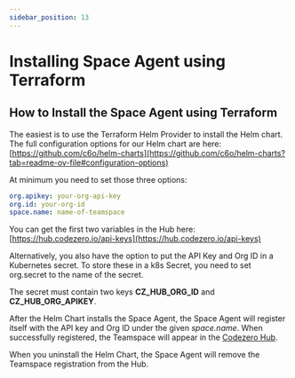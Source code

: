 ```yaml
---
sidebar_position: 13
---
```


# Installing Space Agent using Terraform

## How to Install the Space Agent using Terraform


The easiest is to use the Terraform Helm Provider to install the Helm chart.
The full configuration options for our Helm chart are here: [https://github.com/c6o/helm-charts](https://github.com/c6o/helm-charts?tab=readme-ov-file#configuration-options)

At minimum you need to set those three options:

```yaml
org.apikey: your-org-api-key
org.id: your-org-id
space.name: name-of-teamspace
```
You can get the first two variables in the Hub here: [https://hub.codezero.io/api-keys](https://hub.codezero.io/api-keys)

Alternatively, you also have the option to put the API Key and Org ID in a Kubernetes secret. To store these in a k8s Secret, you need to set org.secret to the name of the secret. 

The secret must contain two keys **CZ_HUB_ORG_ID** and **CZ_HUB_ORG_APIKEY**.

After the Helm Chart installs the Space Agent, the Space Agent will register itself with the API key and Org ID under the given *space.name*. 
When successfully registered, the Teamspace will appear in the [Codezero Hub](https://hub.codezero.io/teamspaces).

When you uninstall the Helm Chart, the Space Agent will remove the Teamspace registration from the Hub.
